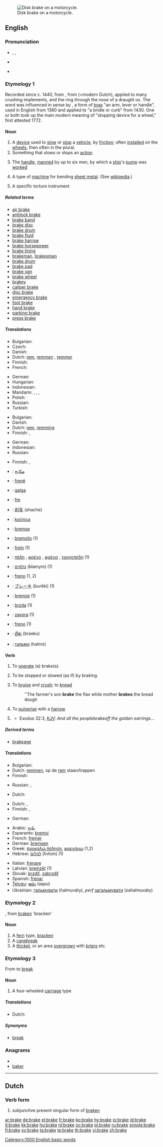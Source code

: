 [[Image:Disc brake.jpg|thumb|right|Disk brake on a motorcycle.]]
==English==
{{wikipedia|brake}}

===Pronunciation===
* {{enPR|brāk}}, {{IPA|/bɹeɪk/}}, {{SAMPA|/breIk/}}
* {{audio|en-us-brake.ogg|Audio (US)}}
*: {{rhymes|eɪk}}
* {{homophones|break}}

===Etymology 1===
Recorded since c. 1440, from {{etyl|odt}} {{term|braeke||flax brake|lang=odt}}, from {{term|breken||to break|lang=odt}} (=modern Dutch), applied to many crushing implements, and the ring through the nose of a draught ox. The word was influenced in sense by {{etyl|fro|-}} {{term|brac|lang=fro}}, a form of [[bras]] "an arm, lever or handle", used in English from 1380 and applied to "a bridle or curb" from 1430. One or both took up the main modern meaning of "stopping device for a wheel," first attested 1772.

====Noun====
{{en-noun}}

# A [[device]] used to [[slow]] or [[stop]] a [[vehicle]], by [[friction]]; often [[installed]] on the [[wheel]]s, then often in the plural.
# Something that slows or stops an [[action]]
# {{nautical}} The [[handle]], [[manned]] by up to six men, by which a [[ship]]'s [[pump]] was [[worked]]
# A type of [[machine]] for bending [[sheet metal]].  (See [[wikipedia:Brake (box and pan)|wikipedia]].)
# {{obsolete}} A specific torture instrument

=====Related terms=====
* [[air brake]]
* [[antilock brake]]
* [[brake band]]
* [[brake disc]]
* [[brake drum]]
* [[brake fluid]]
* [[brake harrow]]
* [[brake horsepower]]
* [[brake lining]]
* [[brakeman]], [[brakesman]]
* [[brake drum]]
* [[brake pad]]
* [[brake van]]
* [[brake wheel]]
* [[brakey]]
* [[caliper brake]]
* [[disc brake]]
* [[emergency brake]]
* [[foot brake]]
* [[hand brake]]
* [[parking brake]]
* [[press brake]]

=====Translations=====
{{trans-top|device used to slow or stop a vehicle}}
* Bulgarian: {{t|bg|спирачка|f|sc=Cyrl}}
* Czech: {{t-|cs|brzda|f}}
* Danish: {{t-|da|bremse|c}}
* Dutch: [[rem]], [[remmen]] {{p}}, [[remmer]] {{m}}
* Finnish: {{t+|fi|jarru}}
* French: {{t|fr|frein|m}}
{{trans-mid}}
* German: {{t+|de|Bremse|f}}
* Hungarian: {{t|hu|fék}}
* Indonesian: {{t+|id|rem|xs=Indonesian}}
* Mandarin: {{t|zh|剎車|sc=Hani}},  {{t|zh|刹车|tr=shāchē|sc=Hani}},  {{t|zh|制動器|sc=Hani}},  {{t|zh|制动器|tr=zhìdòngqì|sc=Hani}}
* Polish: {{t+|pl|hamulec|m}}
* Russian: {{t+|ru|тормоз|m|tr=tórmoz|sc=Cyrl}}
* Turkish: {{t|tr|fren}}
{{trans-bottom}}

{{trans-top|something that slows or stops an action}}
* Bulgarian: {{t|bg|спирачка|f|sc=Cyrl}}
* Danish: {{t-|da|bremse|c}}
* Dutch: [[rem]], [[remming]]
* Finnish: {{t+|fi|jarru}}, {{t+|fi|hidaste}}
{{trans-mid}}
* German: {{t+|de|Bremse|f}}
* Indonesian: {{t+|id|rem|xs=Indonesian}}
* Russian: {{t+|ru|тормоз|m|tr=tórmoz|sc=Cyrl}}
{{trans-bottom}}

{{trans-top|nautical: handle of ship's pump}}
{{trans-mid}}
{{trans-bottom}}

{{trans-see|thicket}}

{{trans-top|type of machine for bending sheet metal}}
* Finnish: {{t-|fi|taivutin}}, {{t|fi|levyntaivutin}}
{{trans-mid}}
{{trans-bottom}}

{{checktrans-top}}
* {{ttbc|Arabic}}: [[مكابح]]
* {{ttbc|Albanian}}: [[frenë]] {{f}}
* {{ttbc|Basque}}: [[galga]]
* {{ttbc|Catalan}}: [[fre]] {{m}}
* {{ttbc|Chinese}}: [[刹车]] (shache)
* {{ttbc|Croatian}}: [[kočnica]] {{f}}
* {{ttbc|Danish}}: [[bremse]]
* {{ttbc|Esperanto}}: [[bremsilo]] (1)
* {{ttbc|French}}: [[frein]] {{m}} (1)
* {{ttbc|Greek}}: [[πέδη]] {{f}}, [[φρένο]] {{n}}, [[φρένα]] {{n|p}}, [[τροχοπέδη]] {{f}} (1)
* {{ttbc|Hebrew}}: [[בלמים]] (blamym) {{m|p}} (1)
{{checktrans-mid}}
* {{ttbc|Italian}}: [[freno]] {{m}} (1, 2)
* {{ttbc|Japanese}}: [[ブレーキ]] (burēki) (1)
* {{ttbc|Latvian}}: [[bremze]] {{f}} (1)
* {{ttbc|Slovak}}: [[brzda]] {{f}} (1)
* {{ttbc|Slovene}}: [[zavora]] {{f}} (1)
* {{ttbc|Spanish}}: [[freno]] {{m}} (1)
* {{ttbc|Telugu}}: [[బ్రేకు]] (braeku)
* {{ttbc|Ukrainian}}: [[гальмо]] (halmó) {{n}}
{{checktrans-bottom}}

====Verb====
{{en-verb|brak|ing}}

# {{intransitive}} To [[operate]] (a) brake(s).
# {{intransitive}} To be stopped or slowed (as if) by braking.
# {{transitive}} To [[bruise]] and [[crush]]; to [[knead]]
#: ''The farmer's son '''brake''' the flax while mother '''brakes''' the bread dough
# {{transitive}} To [[pulverise]] with a [[harrow]]
# {{archaic}} {{past of|[[break]]}}
#* Exodus 32:3, [[KJV]]: ''And all the people ''brake'' off the golden earrings...''

=====Derived terms=====
* [[brakeage]]

=====Translations=====
{{trans-top|to operate (a) brake(s)}}
* Bulgarian: {{t+|bg|спирам|sc=Cyrl}}
* Dutch: [[remmen]], op de [[rem]] staan/trappen
* Finnish: {{t+|fi|jarruttaa}}
{{trans-mid}}
* Russian: {{t|ru|тормозить|tr=tormozít'|sc=Cyrl}} {{impf}}, {{t|ru|затормозить|tr=zatormozít'|sc=Cyrl}} {{pf}}
{{trans-bottom}}

{{trans-top|to bruise and crush}}
* Dutch: {{t+|nl|braken}}
{{trans-mid}}
{{trans-bottom}}

{{trans-top|to be stopped or slowed (as if) by braking}}
* Dutch: {{t+|nl|remmen}}, {{t+|nl|afremmen}}
* Finnish: {{t+|fi|jarruttaa}}, {{t+|fi|hidastua}}
{{trans-mid}}
* German: {{t+|de|bremsen}}
{{trans-bottom}}

{{checktrans-top}}
* Arabic: [[يكبح]]
* Esperanto: [[bremsi]]
* French: [[freiner]]
* German: [[bremsen]]
* Greek: [[προκαλώ πέδηση]], [[φρενάρω]] (1,2)
* Hebrew: [[לבלום]] (livlom) (1)
{{checktrans-mid}}
* Italian: [[frenare]]
* Latvian: [[bremzēt]] (1)
* Slovak: [[brzdiť]], [[zabrzdiť]]
* Spanish: [[frenar]]
* [[Telugu]]: [[ఆపు]] (aapu)
* Ukrainian: [[гальмувати]] (halmuváty), ''perf'' [[загальмувати]] (zahalmuváty)
{{checktrans-bottom}}

===Etymology 2===
{{etyl|enm}}, from [[braken]] 'bracken'

====Noun====
{{en-noun}}

# A [[fern]] type, [[bracken]]
# A [[canebreak]]
# A [[thicket]], or an area [[overgrown]] with [[brier]]s etc.

===Etymology 3===
From to [[break]]

====Noun====
{{en-noun}}

# A four-wheeled [[carriage]] type

=====Translations=====
* Dutch: {{t+|nl|brik}}

=====Synonyms=====
* [[break]]

===Anagrams===
* {{alphagram|abekr}}
* [[baker]]

[[Category:1000 English basic words]]

----

==Dutch==

===Verb form===
{{infl|nl|verb form}}

# subjunctive present singular form of [[braken]]

[[ar:brake]]
[[de:brake]]
[[el:brake]]
[[fr:brake]]
[[ko:brake]]
[[hy:brake]]
[[io:brake]]
[[id:brake]]
[[it:brake]]
[[kk:brake]]
[[hu:brake]]
[[nl:brake]]
[[oc:brake]]
[[pl:brake]]
[[ru:brake]]
[[simple:brake]]
[[fi:brake]]
[[sv:brake]]
[[ta:brake]]
[[te:brake]]
[[th:brake]]
[[vi:brake]]
[[zh:brake]]